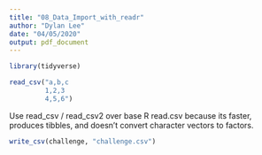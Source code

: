 ```yaml
---
title: "08_Data_Import_with_readr"
author: "Dylan Lee"
date: "04/05/2020"
output: pdf_document
---
```


```r
library(tidyverse)

read_csv("a,b,c
         1,2,3
         4,5,6")
```

Use read_csv / read_csv2 over base R read.csv because its faster, produces tibbles, and doesn't convert character vectors to factors.

```r
write_csv(challenge, "challenge.csv")

```